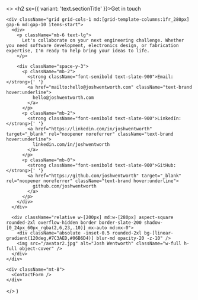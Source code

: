 
  <>
    <h2 sx={{ variant: 'text.sectionTitle' }}>Get in touch</h2>

    <div className="grid grid-cols-1 md:[grid-template-columns:1fr_280px] gap-6 md:gap-10 items-start">
      <div>
        <p className="mb-6 text-lg">
          Let's collaborate on your next engineering challenge. Whether you need software development, electronics design, or fabrication expertise, I'm ready to help bring your ideas to life.
        </p>

        <div className="space-y-3">
          <p className="mb-2">
            <strong className="font-semibold text-slate-900">Email:</strong>{' '}
            <a href="mailto:hello@joshwentworth.com" className="text-brand hover:underline">
              hello@joshwentworth.com
            </a>
          </p>
          <p className="mb-2">
            <strong className="font-semibold text-slate-900">LinkedIn:</strong>{' '}
            <a href="https://linkedin.com/in/joshwentworth" target="_blank" rel="noopener noreferrer" className="text-brand hover:underline">
              linkedin.com/in/joshwentworth
            </a>
          </p>
          <p className="mb-0">
            <strong className="font-semibold text-slate-900">GitHub:</strong>{' '}
            <a href="https://github.com/joshwentworth" target="_blank" rel="noopener noreferrer" className="text-brand hover:underline">
              github.com/joshwentworth
            </a>
          </p>
        </div>
      </div>

      <div className="relative w-[200px] md:w-[280px] aspect-square rounded-2xl overflow-hidden border border-slate-200 shadow-[0_24px_60px_rgba(2,6,23,.10)] mx-auto md:mx-0">
        <div className="absolute -inset-0.5 rounded-2xl bg-[linear-gradient(120deg,#7C3AED,#06B6D4)] blur-md opacity-20 -z-10" />
        <img src="/avatar2.jpg" alt="Josh Wentworth" className="w-full h-full object-cover" />
      </div>
    </div>

    <div className="mt-8">
      <ContactForm />
    </div>
  </>
)
